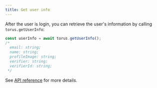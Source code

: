 ```yaml
---
title: Get user info
---
```



After the user is login, you can retrieve the user's information by calling `torus.getUserInfo`:

```js
const userInfo = await torus.getUserInfo();
/*
  email: string;
  name: string;
  profileImage: string;
  verifier: string;
  verifierId: string;
 */
```

See [API reference](/wallet/api-reference/account#getuserinfo) for more details.
